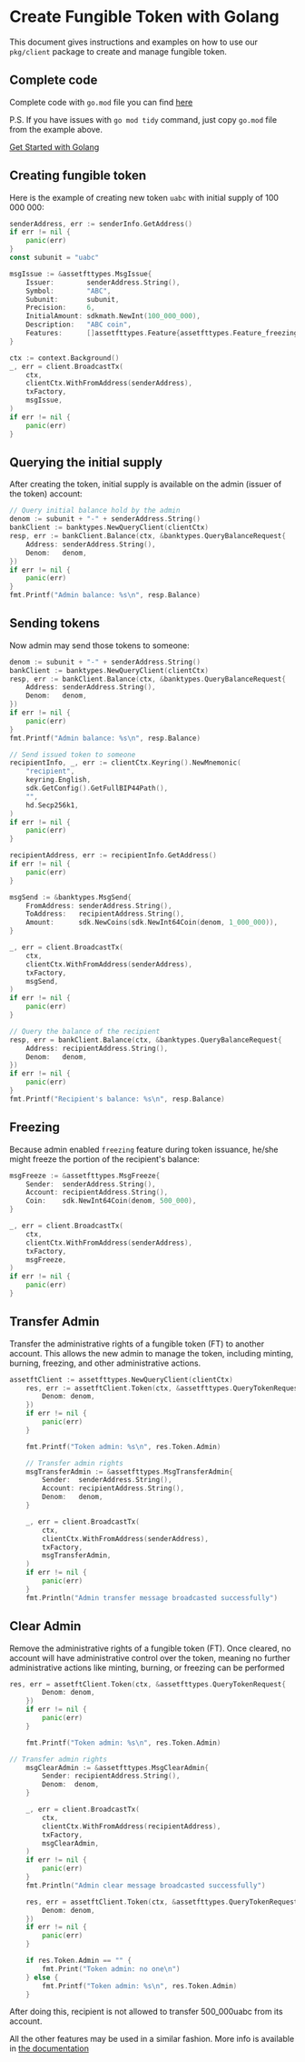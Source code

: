 # Create Fungible Token with Golang

This document gives instructions and examples on how to use our `pkg/client` package to create and
manage fungible token.

## Complete code

Complete code with `go.mod` file you can find
<a href="https://github.com/CoreumFoundation/tutorials/tree/main/go/create-fungible-token" target="_blank" rel="noopener noreferrer" className="text-[#25D695] hover:opacity-80 text-base font-bold">here</a>

P.S. If you have issues with `go mod tidy` command, just copy `go.mod` file from the example above.

[//]: # '## Skeleton'

[Get Started with Golang](/docs/tutorials/get-started/golang)

## Creating fungible token

Here is the example of creating new token `uabc` with initial supply of 100 000 000:

```go
senderAddress, err := senderInfo.GetAddress()
if err != nil {
	panic(err)
}
const subunit = "uabc"

msgIssue := &assetfttypes.MsgIssue{
	Issuer:        senderAddress.String(),
	Symbol:        "ABC",
	Subunit:       subunit,
	Precision:     6,
	InitialAmount: sdkmath.NewInt(100_000_000),
	Description:   "ABC coin",
	Features:      []assetfttypes.Feature{assetfttypes.Feature_freezing},
}

ctx := context.Background()
_, err = client.BroadcastTx(
	ctx,
	clientCtx.WithFromAddress(senderAddress),
	txFactory,
	msgIssue,
)
if err != nil {
	panic(err)
}
```

## Querying the initial supply

After creating the token, initial supply is available on the admin (issuer of the token) account:

```go
// Query initial balance hold by the admin
denom := subunit + "-" + senderAddress.String()
bankClient := banktypes.NewQueryClient(clientCtx)
resp, err := bankClient.Balance(ctx, &banktypes.QueryBalanceRequest{
	Address: senderAddress.String(),
	Denom:   denom,
})
if err != nil {
	panic(err)
}
fmt.Printf("Admin balance: %s\n", resp.Balance)
```

## Sending tokens

Now admin may send those tokens to someone:

```go
denom := subunit + "-" + senderAddress.String()
bankClient := banktypes.NewQueryClient(clientCtx)
resp, err := bankClient.Balance(ctx, &banktypes.QueryBalanceRequest{
	Address: senderAddress.String(),
	Denom:   denom,
})
if err != nil {
	panic(err)
}
fmt.Printf("Admin balance: %s\n", resp.Balance)

// Send issued token to someone
recipientInfo, _, err := clientCtx.Keyring().NewMnemonic(
	"recipient",
	keyring.English,
	sdk.GetConfig().GetFullBIP44Path(),
	"",
	hd.Secp256k1,
)
if err != nil {
	panic(err)
}

recipientAddress, err := recipientInfo.GetAddress()
if err != nil {
	panic(err)
}

msgSend := &banktypes.MsgSend{
	FromAddress: senderAddress.String(),
	ToAddress:   recipientAddress.String(),
	Amount:      sdk.NewCoins(sdk.NewInt64Coin(denom, 1_000_000)),
}

_, err = client.BroadcastTx(
	ctx,
	clientCtx.WithFromAddress(senderAddress),
	txFactory,
	msgSend,
)
if err != nil {
	panic(err)
}

// Query the balance of the recipient
resp, err = bankClient.Balance(ctx, &banktypes.QueryBalanceRequest{
	Address: recipientAddress.String(),
	Denom:   denom,
})
if err != nil {
	panic(err)
}
fmt.Printf("Recipient's balance: %s\n", resp.Balance)
```

## Freezing

Because admin enabled `freezing` feature during token issuance, he/she might freeze the portion of
the recipient's balance:

```go
msgFreeze := &assetfttypes.MsgFreeze{
	Sender:  senderAddress.String(),
	Account: recipientAddress.String(),
	Coin:    sdk.NewInt64Coin(denom, 500_000),
}

_, err = client.BroadcastTx(
	ctx,
	clientCtx.WithFromAddress(senderAddress),
	txFactory,
	msgFreeze,
)
if err != nil {
	panic(err)
}
```

## Transfer Admin
Transfer the administrative rights of a fungible token (FT) to another account. This allows the new admin to manage the token, including minting, burning, freezing, and other administrative actions.
```go
assetftClient := assetfttypes.NewQueryClient(clientCtx)
	res, err := assetftClient.Token(ctx, &assetfttypes.QueryTokenRequest{
		Denom: denom,
	})
	if err != nil {
		panic(err)
	}

	fmt.Printf("Token admin: %s\n", res.Token.Admin)

	// Transfer admin rights
	msgTransferAdmin := &assetfttypes.MsgTransferAdmin{
		Sender:  senderAddress.String(),
		Account: recipientAddress.String(),
		Denom:   denom,
	}

	_, err = client.BroadcastTx(
		ctx,
		clientCtx.WithFromAddress(senderAddress),
		txFactory,
		msgTransferAdmin,
	)
	if err != nil {
		panic(err)
	}
	fmt.Println("Admin transfer message broadcasted successfully")
```

## Clear Admin
Remove the administrative rights of a fungible token (FT). Once cleared, no account will have administrative control over the token, meaning no further administrative actions like minting, burning, or freezing can be performed
```go
res, err = assetftClient.Token(ctx, &assetfttypes.QueryTokenRequest{
		Denom: denom,
	})
	if err != nil {
		panic(err)
	}

	fmt.Printf("Token admin: %s\n", res.Token.Admin)

// Transfer admin rights
	msgClearAdmin := &assetfttypes.MsgClearAdmin{
		Sender: recipientAddress.String(),
		Denom:  denom,
	}

	_, err = client.BroadcastTx(
		ctx,
		clientCtx.WithFromAddress(recipientAddress),
		txFactory,
		msgClearAdmin,
	)
	if err != nil {
		panic(err)
	}
	fmt.Println("Admin clear message broadcasted successfully")

	res, err = assetftClient.Token(ctx, &assetfttypes.QueryTokenRequest{
		Denom: denom,
	})
	if err != nil {
		panic(err)
	}

	if res.Token.Admin == "" {
		fmt.Print("Token admin: no one\n")
	} else {
		fmt.Printf("Token admin: %s\n", res.Token.Admin)
	}
```
After doing this, recipient is not allowed to transfer 500_000uabc from its account.

All the other features may be used in a similar fashion. More info is available in
[the documentation](/docs/modules/coreum-fungible-token)
